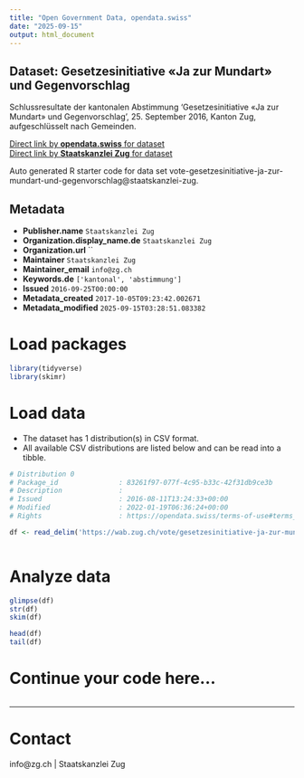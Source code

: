 ```yaml
---
title: "Open Government Data, opendata.swiss"
date: "2025-09-15"
output: html_document
---
```


## Dataset: Gesetzesinitiative «Ja zur Mundart» und Gegenvorschlag

Schlussresultate der kantonalen Abstimmung 'Gesetzesinitiative «Ja zur Mundart» und Gegenvorschlag', 25. September 2016, Kanton Zug, aufgeschlüsselt nach Gemeinden.

[Direct link by **opendata.swiss** for dataset](https://opendata.swiss/de/dataset/gesetzesinitiative-ja-zur-mundart-und-gegenvorschlag)<br>
[Direct link by **Staatskanzlei Zug** for dataset](https://wab.zug.ch/vote/gesetzesinitiative-ja-zur-mundart-und-gegenvorschlag/data)

Auto generated R starter code for data set vote-gesetzesinitiative-ja-zur-mundart-und-gegenvorschlag@staatskanzlei-zug.

## Metadata

- **Publisher.name** `Staatskanzlei Zug`
- **Organization.display_name.de** `Staatskanzlei Zug`
- **Organization.url** ``
- **Maintainer** `Staatskanzlei Zug`
- **Maintainer_email** `info@zg.ch`
- **Keywords.de** `['kantonal', 'abstimmung']`
- **Issued** `2016-09-25T00:00:00`
- **Metadata_created** `2017-10-05T09:23:42.002671`
- **Metadata_modified** `2025-09-15T03:28:51.083382`


# Load packages

```r

library(tidyverse)
library(skimr)

```

# Load data

-   The dataset has 1 distribution(s) in CSV format.
-   All available CSV distributions are listed below and can be read into a tibble.

```r

# Distribution 0
# Package_id               : 83261f97-077f-4c95-b33c-42f31db9ce3b
# Description              : 
# Issued                   : 2016-08-11T13:24:33+00:00
# Modified                 : 2022-01-19T06:36:24+00:00
# Rights                   : https://opendata.swiss/terms-of-use#terms_by

df <- read_delim('https://wab.zug.ch/vote/gesetzesinitiative-ja-zur-mundart-und-gegenvorschlag/data-csv')



```

# Analyze data

```r

glimpse(df)
str(df)
skim(df)

head(df)
tail(df)

```

# Continue your code here...

```r

```

------------------------------------------------------------------------

# Contact

info@zg.ch | Staatskanzlei Zug
